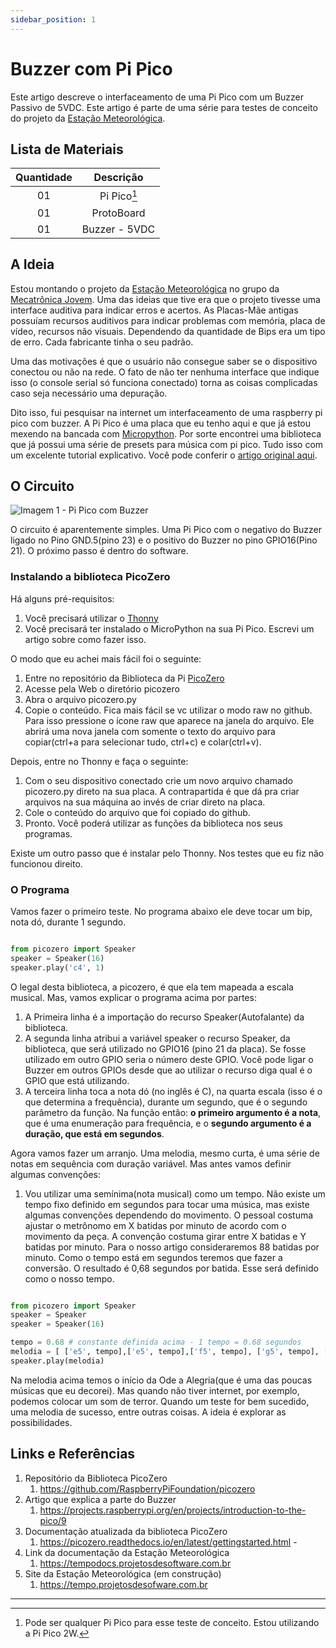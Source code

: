 ```yaml
---
sidebar_position: 1 
---
```


# Buzzer com Pi Pico

Este artigo descreve o interfaceamento de uma Pi Pico com um Buzzer Passivo de 5VDC. Este artigo é parte de uma série para testes de conceito do projeto da [Estação Meteorológica](https://tempodocs.projetosdesoftware.com.br). 

## Lista de Materiais

| Quantidade |   Descrição   |
| :--------: | :-----------: |
|     01     |  Pi Pico[^1]  |
|     01     |  ProtoBoard   |
|     01     | Buzzer - 5VDC |

## A Ideia

Estou montando o projeto da [Estação Meteorológica](https://tempodocs.projetosdesoftware.com.br) no grupo da [Mecatrônica Jovem](https://www.mecatronicajovem.com.br). Uma das ideias que tive era que o projeto tivesse uma interface auditiva para indicar erros e acertos. As Placas-Mãe antigas possuíam recursos auditivos para indicar problemas com memória, placa de vídeo, recursos não visuais. Dependendo da quantidade de Bips era um tipo de erro. Cada fabricante tinha o seu padrão. 

Uma das motivações é que o usuário não consegue saber se o dispositivo conectou ou não na rede. O fato de não ter nenhuma interface que indique isso (o console serial só funciona conectado) torna as coisas complicadas caso seja necessário uma depuração. 

Dito isso, fui pesquisar na internet um interfaceamento de uma raspberry pi pico com buzzer. A Pi Pico é uma placa que eu tenho aqui e que já estou mexendo na bancada com [Micropython](https://micropython.org/). Por sorte encontrei uma biblioteca que já possui uma série de presets para música com pi pico. Tudo isso com um excelente tutorial explicativo. Você pode conferir o [artigo original aqui](https://projects.raspberrypi.org/en/projects/introduction-to-the-pico/9).

## O Circuito

![Imagem 1 - Pi Pico com Buzzer](img/img1.png)

O circuito é aparentemente simples. Uma Pi Pico com o negativo do Buzzer ligado no Pino GND.5(pino 23) e o positivo do Buzzer no pino GPIO16(Pino 21). O próximo passo é dentro do software.

### Instalando a biblioteca PicoZero

Há alguns pré-requisitos: 

1. Você precisará utilizar o [Thonny](https://thonny.org/)
2. Você precisará ter instalado o MicroPython na sua Pi Pico. Escrevi um artigo sobre como fazer isso. 

O modo que eu achei mais fácil foi o seguinte: 

1. Entre no repositório da Biblioteca da Pi [PicoZero](https://github.com/RaspberryPiFoundation/picozero)
2. Acesse pela Web o diretório picozero
3. Abra o arquivo picozero.py 
4. Copie o conteúdo. Fica mais fácil se vc utilizar o modo raw no github. Para isso pressione o ícone raw que aparece na janela do arquivo. Ele abrirá uma nova janela com somente o texto do arquivo para copiar(ctrl+a para selecionar tudo, ctrl+c) e colar(ctrl+v).

Depois, entre no Thonny e faça o seguinte: 

1. Com o seu dispositivo conectado crie um novo arquivo chamado picozero.py direto na sua placa. A contrapartida é que dá pra criar arquivos na sua máquina ao invés de criar direto na placa. 
2. Cole o conteúdo do arquivo que foi copiado do github. 
3. Pronto. Você poderá utilizar as funções da biblioteca nos seus programas. 

Existe um outro passo que é instalar pelo Thonny. Nos testes que eu fiz não funcionou direito. 

### O Programa

Vamos fazer o primeiro teste. No programa abaixo ele deve tocar um bip, nota dó, durante 1 segundo.

```python

from picozero import Speaker
speaker = Speaker(16)
speaker.play('c4', 1)

```

O legal desta biblioteca, a picozero, é que ela tem mapeada a escala musical. Mas, vamos explicar o programa acima por partes: 

1. A Primeira linha é a importação do recurso Speaker(Autofalante) da biblioteca. 
2. A segunda linha atribui a variável speaker o recurso Speaker, da biblioteca, que será utilizado no GPIO16 (pino 21 da placa). Se fosse utilizado em outro GPIO seria o número deste GPIO. Você pode ligar o Buzzer em outros GPIOs desde que ao utilizar o recurso diga qual é o GPIO que está utilizando. 
3. A terceira linha toca a nota dó (no inglês é C), na quarta escala (isso é o que determina a frequência), durante um segundo, que é o segundo parâmetro da função. Na função então: **o primeiro argumento é a nota**, que é uma enumeração para frequência, e o **segundo argumento é a duração, que está em segundos**.

Agora vamos fazer um arranjo. Uma melodia, mesmo curta, é uma série de notas em sequência com duração variável. Mas antes vamos definir algumas convenções:

1. Vou utilizar uma semínima(nota musical) como um tempo. Não existe um tempo fixo definido em segundos para tocar uma música, mas existe algumas convenções dependendo do movimento. O pessoal costuma ajustar o metrônomo em X batidas por minuto de acordo com o movimento da peça. A convenção costuma girar entre X batidas e Y batidas por minuto. Para o nosso artigo consideraremos 88 batidas por minuto. Como o tempo está em segundos teremos que fazer a conversão. O resultado é 0,68 segundos por batida. Esse será definido como o nosso tempo. 

```python

from picozero import Speaker
speaker = Speaker
speaker = Speaker(16)

tempo = 0.68 # constante definida acima - 1 tempo = 0.68 segundos
melodia = [ ['e5', tempo],['e5', tempo],['f5', tempo], ['g5', tempo], ['g5', tempo], ['f5', tempo],['e5', tempo], ['d5', tempo], ['c5', tempo], ['c5', tempo],['d5', tempo], ['e5', tempo], ['e5', tempo*2], ['d5', tempo*2]]
speaker.play(melodia)

```

Na melodia acima temos o início da Ode a Alegria(que é uma das poucas músicas que eu decorei). Mas quando não tiver internet, por exemplo, podemos colocar um som de terror. Quando um teste for bem sucedido, uma melodia de sucesso, entre outras coisas. A ideia é explorar as possibilidades. 



## Links e Referências

1. Repositório da Biblioteca PicoZero
   1. https://github.com/RaspberryPiFoundation/picozero 
2. Artigo que explica a parte do Buzzer
   1. https://projects.raspberrypi.org/en/projects/introduction-to-the-pico/9
3. Documentação atualizada da biblioteca PicoZero
   1. https://picozero.readthedocs.io/en/latest/gettingstarted.html - 
4. Link da documentação da Estação Meteorológica
   1. https://tempodocs.projetosdesoftware.com.br 
5. Site da Estação Meteorológica (em construção)
   1. https://tempo.projetosdesofware.com.br

---

[^1]: Pode ser qualquer Pi Pico para esse teste de conceito. Estou utilizando a Pi Pico 2W. 